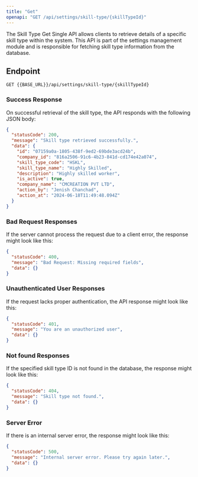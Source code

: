 ---
title: "Get"
openapi: "GET /api/settings/skill-type/{skillTypeId}"
---

The Skill Type Get Single API allows clients to retrieve details of a specific skill type within the system. This API is part of the settings management module and is responsible for fetching skill type information from the database.

## Endpoint

`GET {{BASE_URL}}/api/settings/skill-type/{skillTypeId}`

### Success Response

On successful retrieval of the skill type, the API responds with the following JSON body:

```json
{
  "statusCode": 200,
  "message": "Skill type retrieved successfully.",
  "data": {
    "id": "07159a0a-1805-438f-9ed2-69bde3acd24b",
    "company_id": "816a2506-91c6-4b23-841d-cd174e42a074",
    "skill_type_code": "HSKL",
    "skill_type_name": "Highly Skilled",
    "description": "Highly skilled worker",
    "is_active": true,
    "company_name": "CMCREATION PVT LTD",
    "action_by": "Jenish Chanchad",
    "action_at": "2024-06-18T11:49:48.094Z"
  }
}
```

### Bad Request Responses

If the server cannot process the request due to a client error, the response might look like this:

```json
{
  "statusCode": 400,
  "message": "Bad Request: Missing required fields",
  "data": {}
}
```

### Unauthenticated User Responses

If the request lacks proper authentication, the API response might look like this:

```json
{
  "statusCode": 401,
  "message": "You are an unauthorized user",
  "data": {}
}
```

### Not found Responses

If the specified skill type ID is not found in the database, the response might look like this:

```json
{
  "statusCode": 404,
  "message": "Skill type not found.",
  "data": {}
}
```

### Server Error

If there is an internal server error, the response might look like this:

```json
{
  "statusCode": 500,
  "message": "Internal server error. Please try again later.",
  "data": {}
}
```
